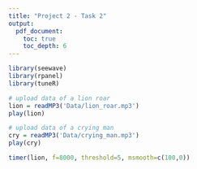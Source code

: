 ```yaml
---
title: "Project 2 - Task 2"
output: 
  pdf_document:
    toc: true
    toc_depth: 6
---
```


```r
library(seewave)
library(rpanel)
library(tuneR)
```

```r
# upload data of a lion roar
lion = readMP3('Data/lion_roar.mp3')
play(lion)
```

```r
# upload data of a crying man
cry = readMP3('Data/crying_man.mp3')
play(cry)
```

```r
timer(lion, f=8000, threshold=5, msmooth=c(100,0))
```
